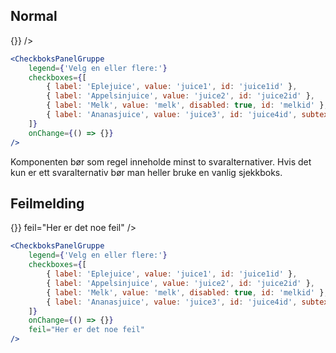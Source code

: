 
## Normal

<Example>
    <CheckboksPanelGruppe 
        legend={'Velg en eller flere:'}
        checkboxes={[
            { label: 'Eplejuice', value: 'juice1', id: 'juice1id-1' },
            { label: 'Appelsinjuice', value: 'juice2', id: 'juice2id-1' },
            { label: 'Melk', value: 'melk', disabled: true, id: 'melkid-1' },
            { label: 'Ananasjuice', value: 'juice3', id: 'juice4id-1', subtext: 'Subtext example' }
        ]}
        onChange={() => {}}
    />
</Example>

```jsx
<CheckboksPanelGruppe 
    legend={'Velg en eller flere:'}
    checkboxes={[
        { label: 'Eplejuice', value: 'juice1', id: 'juice1id' },
        { label: 'Appelsinjuice', value: 'juice2', id: 'juice2id' },
        { label: 'Melk', value: 'melk', disabled: true, id: 'melkid' },
        { label: 'Ananasjuice', value: 'juice3', id: 'juice4id', subtext: 'Subtext example' }
    ]}
    onChange={() => {}}
/>
```

<Alertstripe type="info">
    Komponenten bør som regel inneholde minst to svaralternativer. Hvis det kun er 
    ett svaralternativ bør man heller bruke en <Lenke href="/components/checkbox">vanlig sjekkboks</Lenke>.
</Alertstripe>

## Feilmelding

<Example>
    <CheckboksPanelGruppe 
        legend={'Velg en eller flere:'}
        checkboxes={[
            { label: 'Eplejuice', value: 'juice1', id: 'juice1id-2' },
            { label: 'Appelsinjuice', value: 'juice2', id: 'juice2id-2' },
            { label: 'Melk', value: 'melk', disabled: true, id: 'melkid-2' },
            { label: 'Ananasjuice', value: 'juice3', id: 'juice4id-2', subtext: 'Subtext example' }
        ]}
        onChange={() => {}}
        feil="Her er det noe feil"
    />
</Example>

```jsx
<CheckboksPanelGruppe 
    legend={'Velg en eller flere:'}
    checkboxes={[
        { label: 'Eplejuice', value: 'juice1', id: 'juice1id' },
        { label: 'Appelsinjuice', value: 'juice2', id: 'juice2id' },
        { label: 'Melk', value: 'melk', disabled: true, id: 'melkid' },
        { label: 'Ananasjuice', value: 'juice3', id: 'juice4id', subtext: 'Subtext example' }
    ]}
    onChange={() => {}}
    feil="Her er det noe feil"
/>
```